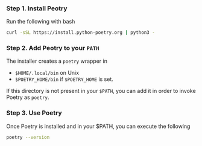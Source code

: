 ### Step 1. Install Peotry

Run the following with bash

```bash
curl -sSL https://install.python-poetry.org | python3 -
```

### Step 2. Add Peotry to your `PATH`

The installer creates a `poetry` wrapper in

- `$HOME/.local/bin` on Unix
- `$POETRY_HOME/bin` if `$POETRY_HOME` is set.

If this directory is not present in your `$PATH`, you can add it in order to invoke Poetry as `poetry`.

### Step 3. Use Poetry

Once Poetry is installed and in your $PATH, you can execute the following

```bash
poetry --version
```
